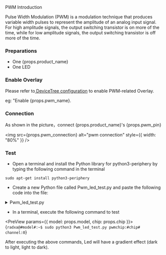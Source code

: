 
PWM Introduction

Pulse Width Modulation (PWM) is a modulation technique that produces variable width pulses to represent the amplitude of an analog input signal.
For high amplitude signals, the output switching transistor is on more of the time, while for low amplitude signals, the output switching transistor is off more of the time.

### Preparations

<ul>
  <li>One {props.product_name}</li>
  <li>One LED</li>
</ul>

### Enable Overlay

<p>
  Please refer to<a href="../../radxa-os/rsetup#overlays"> DeviceTree configuration</a> to enable PWM-related Overlay.

eg: "Enable {props.pwm_name}.

</p>

### Connection

<p>
  As shown in the picture，connect {props.product_name}'s {props.pwm_pin}
</p>

<img src={props.pwm_connection} alt="pwm connection" style={{ width: "80%" }} />

### Test

- Open a terminal and install the Python library for python3-periphery by typing the following command in the terminal

```
sudo apt-get install python3-periphery
```

- Create a new Python file called Pwm_led_test.py and paste the following code into the file:

<details>
    <summary>Pwm_led_test.py</summary>

    <code>
        \#!/usr/bin/env python3
        \# -*- encoding: utf-8 -*-

        from periphery import PWM

        step = 0.05
        Range = int(1/0.05)

        pwmchip = int(input("pwmchip:"))
        channel = int(input("channel:"))

        pwm = PWM(pwmchip, channel)

        try:
            pwm.frequency = 1e3
            pwm.duty_cycle = 0.00
            pwm.enable()

            while True:
                for i in range(0,Range):
                    time.sleep(step)
                    pwm.duty_cycle = round(pwm.duty_cycle+step,2)

                if pwm.duty_cycle == 1.5:
                    time.sleep(1.5)
                for i in range(0,Range):
                    time.sleep(step)
                    pwm.duty_cycle = round(pwm.duty_cycle-step,2)
        except:
            print("Error !\n")

        finally:
            pwm.duty_cycle = 1.0
            pwm.close()
    </code>

</details>

- In a terminal, execute the following command to test

<PreView params={{ model: props.model, chip: props.chip }}>
  {`
  radxa@#model#:~$ sudo python3 Pwm_led_test.py
  pwmchip:#chip#
  channel:0
  `}
</PreView>

After executing the above commands, Led will have a gradient effect (dark to light, light to dark).
